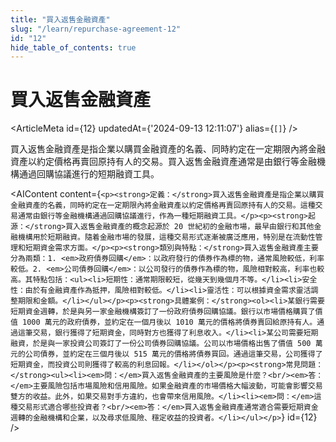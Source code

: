 ```yaml
---
title: "買入返售金融資產"
slug: "/learn/repurchase-agreement-12"
id: "12"
hide_table_of_contents: true
---
```



# 買入返售金融資產

<ArticleMeta id={12} updatedAt={'2024-09-13 12:11:07'} alias={`[]`} />
<div className='border-solid border-b border-t-0 my-4 border-[var(--ifm-color-gray-300)]' />

買入返售金融資產是指企業以購買金融資產的名義、同時約定在一定期限內將金融資產以約定價格再賣回原持有人的交易。買入返售金融資產通常是由銀行等金融機構通過回購協議進行的短期融資工具。

<AIContent content={`<p><strong>定義：</strong>買入返售金融資產是指企業以購買金融資產的名義，同時約定在一定期限內將金融資產以約定價格再賣回原持有人的交易。這種交易通常由銀行等金融機構通過回購協議進行，作為一種短期融資工具。</p><p><strong>起源：</strong>買入返售金融資產的概念起源於 20 世紀初的金融市場，最早由銀行和其他金融機構用於短期融資。隨着金融市場的發展，這種交易形式逐漸被廣泛應用，特別是在流動性管理和短期資金需求方面。</p><p><strong>類別與特點：</strong>買入返售金融資產主要分為兩類：1. <em>政府債券回購</em>：以政府發行的債券作為標的物，通常風險較低，利率較低。2. <em>公司債券回購</em>：以公司發行的債券作為標的物，風險相對較高，利率也較高。其特點包括：<ul><li>短期性：通常期限較短，從幾天到幾個月不等。</li><li>安全性：由於有金融資產作為抵押，風險相對較低。</li><li>靈活性：可以根據資金需求靈活調整期限和金額。</li></ul></p><p><strong>具體案例：</strong><ol><li>某銀行需要短期資金週轉，於是與另一家金融機構簽訂了一份政府債券回購協議。銀行以市場價格購買了價值 1000 萬元的政府債券，並約定在一個月後以 1010 萬元的價格將債券賣回給原持有人。通過這筆交易，銀行獲得了短期資金，同時對方也獲得了利息收入。</li><li>某公司需要短期融資，於是與一家投資公司簽訂了一份公司債券回購協議。公司以市場價格出售了價值 500 萬元的公司債券，並約定在三個月後以 515 萬元的價格將債券買回。通過這筆交易，公司獲得了短期資金，而投資公司則獲得了較高的利息回報。</li></ol></p><p><strong>常見問題：</strong><ul><li><em>問：</em>買入返售金融資產的主要風險是什麼？<br/><em>答：</em>主要風險包括市場風險和信用風險。如果金融資產的市場價格大幅波動，可能會影響交易雙方的收益。此外，如果交易對手方違約，也會帶來信用風險。</li><li><em>問：</em>這種交易形式適合哪些投資者？<br/><em>答：</em>買入返售金融資產通常適合需要短期資金週轉的金融機構和企業，以及尋求低風險、穩定收益的投資者。</li></ul></p>`} id={12} />
